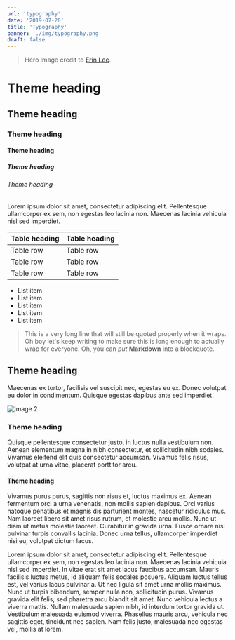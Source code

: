 ```yaml
---
url: 'typography'
date: '2019-07-28'
title: 'Typography'
banner: './img/typography.png'
draft: false
---
```


> Hero image credit to [Erin Lee](https://www.youtube.com/channel/UC2i95w3Y56kcBTl_m5TTCyA).

# Theme heading

## Theme heading

### Theme heading

#### Theme heading

##### Theme heading

###### Theme heading

Lorem ipsum dolor sit amet, consectetur adipiscing elit. Pellentesque ullamcorper ex sem, non egestas leo lacinia non. Maecenas lacinia vehicula nisl sed imperdiet.

| Table heading | Table heading |
|---------------|---------------|
| Table row     | Table row     |
| Table row     | Table row     |
| Table row     | Table row     |

 - List item
 - List item
 - List item
 - List item
 - List item


 > This is a very long line that will still be quoted properly when it wraps. Oh boy let's keep writing to make sure this is long enough to actually wrap for everyone. Oh, you can *put* **Markdown** into a blockquote.

## Theme heading

Maecenas ex tortor, facilisis vel suscipit nec, egestas eu ex. Donec volutpat eu dolor in condimentum. Quisque egestas dapibus ante sed imperdiet.

![image 2](./img/components.jpg)

### Theme heading

Quisque pellentesque consectetur justo, in luctus nulla vestibulum non. Aenean elementum magna in nibh consectetur, et sollicitudin nibh sodales. Vivamus eleifend elit quis consectetur accumsan. Vivamus felis risus, volutpat at urna vitae, placerat porttitor arcu.

#### Theme heading

Vivamus purus purus, sagittis non risus et, luctus maximus ex. Aenean fermentum orci a urna venenatis, non mollis sapien dapibus. Orci varius natoque penatibus et magnis dis parturient montes, nascetur ridiculus mus. Nam laoreet libero sit amet risus rutrum, et molestie arcu mollis. Nunc ut diam ut metus molestie laoreet. Curabitur in gravida urna. Fusce ornare nisl pulvinar turpis convallis lacinia. Donec urna tellus, ullamcorper imperdiet nisi eu, volutpat dictum lacus.

Lorem ipsum dolor sit amet, consectetur adipiscing elit. Pellentesque ullamcorper ex sem, non egestas leo lacinia non. Maecenas lacinia vehicula nisl sed imperdiet. In vitae erat sit amet lacus faucibus accumsan. Mauris facilisis luctus metus, id aliquam felis sodales posuere. Aliquam luctus tellus est, vel varius lacus pulvinar a. Ut nec ligula sit amet urna mollis maximus. Nunc ut turpis bibendum, semper nulla non, sollicitudin purus. Vivamus gravida elit felis, sed pharetra arcu blandit sit amet. Nunc vehicula lectus a viverra mattis. Nullam malesuada sapien nibh, id interdum tortor gravida ut. Vestibulum malesuada euismod viverra. Phasellus mauris arcu, vehicula nec sagittis eget, tincidunt nec sapien. Nam felis justo, malesuada nec egestas vel, mollis at lorem.
